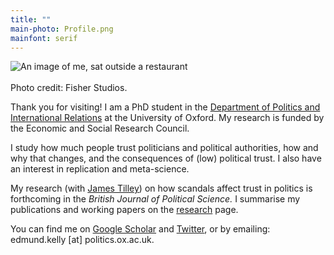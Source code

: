 ```yaml
---
title: ""
main-photo: Profile.png
mainfont: serif
---
```


::: grid
::: {.g-col-12 .g-col-sm-4}
<!--quarto publish gh-pages -->

```{=html}
<div class="grid" style="--bs-columns: 5; row-gap: 0;">
  <div class="g-col-1 g-col-sm-0"></div>
  <div class="g-col-3 g-col-sm-5">
    <picture>
      <source srcset="{{< meta main-photo >}}">
      <img class="circular_image" src="{{< meta main-photo >}}" alt="An image of me, sat outside a restaurant">
      <figcaption><br>Photo credit: Fisher Studios. </figcaption>
    </picture>
  </div>
  <div class="g-col-1 g-col-sm-0"></div>
</div>
```
:::

::: {.g-col-12 .g-col-sm-8}
Thank you for visiting! I am a PhD student in the [Department of Politics and International Relations](https://www.politics.ox.ac.uk/person/edmund-kelly) at the University of Oxford. My research is funded by the Economic and Social Research Council.

I study how much people trust politicians and political authorities, how and why that changes, and the consequences of (low) political trust. I also have an interest in replication and meta-science. 

My research (with [James Tilley](https://www.politics.ox.ac.uk/person/james-tilley)) on how scandals affect trust in politics is forthcoming in the *British Journal of Political Science.* I summarise my publications and working papers on the [research](https://edmund-kelly.github.io/research.html) page. 

You can find me on [Google Scholar](https://scholar.google.com/citations?user=oi6BV7sAAAAJ&hl=en) and [Twitter](https://x.com/edmundbkelly), or by emailing: edmund.kelly [at] politics.ox.ac.uk.
:::
:::
